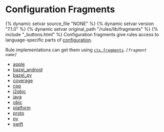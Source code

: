 <html devsite>
<head>
  <meta name="project_path" value="/_project.yaml">
  <meta name="book_path" value="/versions/7.1.0/_book.yaml">
</head>
<body>
<h1 class="page-title">Configuration Fragments</h1>

{% dynamic setvar source_file "NONE" %}
{% dynamic setvar version "7.1.0" %}
{% dynamic setvar original_path "/rules/lib/fragments" %}
{% include "_buttons.html" %}
Configuration fragments give rules access to language-specific parts of <a href="builtins/configuration.html">configuration</a>. <p>Rule implementations can get them using <code><a href="builtins/ctx.html#fragments">ctx.fragments</a>.<i>[fragment name]</i></code>

<ul>

<li><a href="/versions/7.1.0/rules/lib/fragments/apple">apple</a></li>

<li><a href="/versions/7.1.0/rules/lib/fragments/bazel_android">bazel_android</a></li>

<li><a href="/versions/7.1.0/rules/lib/fragments/bazel_py">bazel_py</a></li>

<li><a href="/versions/7.1.0/rules/lib/fragments/coverage">coverage</a></li>

<li><a href="/versions/7.1.0/rules/lib/fragments/cpp">cpp</a></li>

<li><a href="/versions/7.1.0/rules/lib/fragments/j2objc">j2objc</a></li>

<li><a href="/versions/7.1.0/rules/lib/fragments/java">java</a></li>

<li><a href="/versions/7.1.0/rules/lib/fragments/objc">objc</a></li>

<li><a href="/versions/7.1.0/rules/lib/fragments/platform">platform</a></li>

<li><a href="/versions/7.1.0/rules/lib/fragments/proto">proto</a></li>

<li><a href="/versions/7.1.0/rules/lib/fragments/py">py</a></li>

<li><a href="/versions/7.1.0/rules/lib/fragments/swift">swift</a></li>
</ul>
</body>
</html>
